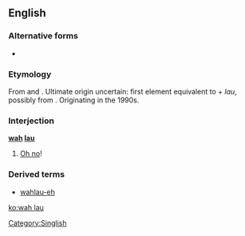 ==English==

===Alternative forms===
* {{l|en|wahlau}}

===Etymology===
From {{etyl|nan-teo|en}} and {{etyl|nan-hok|en}}. Ultimate origin uncertain: first element equivalent to {{etyl|nan-hok|en}} {{zh-l|[[我]]|tr=góa|my}} + ''lau'', possibly from {{zh-l|[[老爸]]|tr=lāu-pē|father}}. Originating in the 1990s.

===Interjection===
'''[[wah]] [[lau]]'''

# {{label|en|Singapore|informal}} [[oh no|Oh no]]!

===Derived terms===
* [[wahlau-eh]]

[[Category:Singlish]]

[[ko:wah lau]]